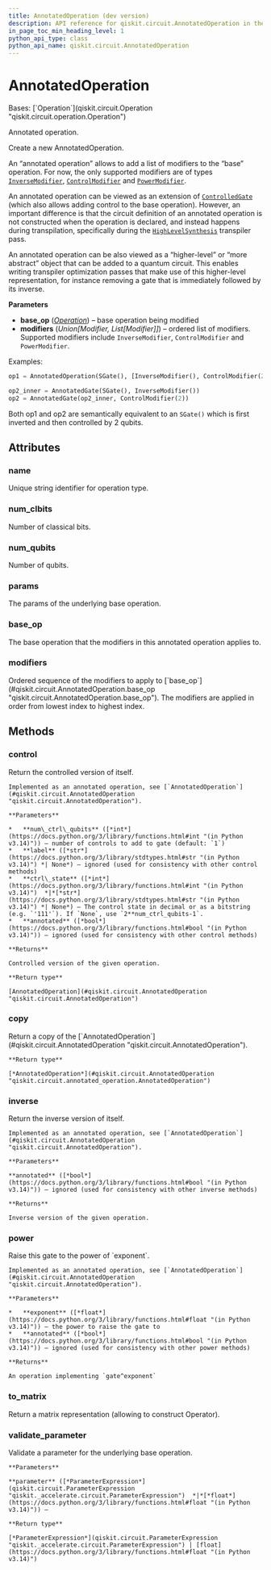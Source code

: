 ```yaml
---
title: AnnotatedOperation (dev version)
description: API reference for qiskit.circuit.AnnotatedOperation in the dev version of qiskit
in_page_toc_min_heading_level: 1
python_api_type: class
python_api_name: qiskit.circuit.AnnotatedOperation
---
```


# AnnotatedOperation

<Class id="qiskit.circuit.AnnotatedOperation" isDedicatedPage={true} github="https://github.com/Qiskit/qiskit/tree/main/qiskit/circuit/annotated_operation.py#L60-L242" signature="qiskit.circuit.AnnotatedOperation(base_op, modifiers)" modifiers="class">
  Bases: [`Operation`](qiskit.circuit.Operation "qiskit.circuit.operation.Operation")

  Annotated operation.

  Create a new AnnotatedOperation.

  An “annotated operation” allows to add a list of modifiers to the “base” operation. For now, the only supported modifiers are of types [`InverseModifier`](circuit#qiskit.circuit.InverseModifier "qiskit.circuit.InverseModifier"), [`ControlModifier`](circuit#qiskit.circuit.ControlModifier "qiskit.circuit.ControlModifier") and [`PowerModifier`](circuit#qiskit.circuit.PowerModifier "qiskit.circuit.PowerModifier").

  An annotated operation can be viewed as an extension of [`ControlledGate`](qiskit.circuit.ControlledGate "qiskit.circuit.ControlledGate") (which also allows adding control to the base operation). However, an important difference is that the circuit definition of an annotated operation is not constructed when the operation is declared, and instead happens during transpilation, specifically during the [`HighLevelSynthesis`](qiskit.transpiler.passes.HighLevelSynthesis "qiskit.transpiler.passes.HighLevelSynthesis") transpiler pass.

  An annotated operation can be also viewed as a “higher-level” or “more abstract” object that can be added to a quantum circuit. This enables writing transpiler optimization passes that make use of this higher-level representation, for instance removing a gate that is immediately followed by its inverse.

  **Parameters**

  *   **base\_op** ([*Operation*](qiskit.circuit.Operation "qiskit.circuit.Operation")) – base operation being modified
  *   **modifiers** (*Union\[Modifier, List\[Modifier]]*) – ordered list of modifiers. Supported modifiers include `InverseModifier`, `ControlModifier` and `PowerModifier`.

  Examples:

  ```python
  op1 = AnnotatedOperation(SGate(), [InverseModifier(), ControlModifier(2)])

  op2_inner = AnnotatedGate(SGate(), InverseModifier())
  op2 = AnnotatedGate(op2_inner, ControlModifier(2))
  ```

  Both op1 and op2 are semantically equivalent to an `SGate()` which is first inverted and then controlled by 2 qubits.

  ## Attributes

  ### name

  <Attribute id="qiskit.circuit.AnnotatedOperation.name">
    Unique string identifier for operation type.
  </Attribute>

  ### num\_clbits

  <Attribute id="qiskit.circuit.AnnotatedOperation.num_clbits">
    Number of classical bits.
  </Attribute>

  ### num\_qubits

  <Attribute id="qiskit.circuit.AnnotatedOperation.num_qubits">
    Number of qubits.
  </Attribute>

  ### params

  <Attribute id="qiskit.circuit.AnnotatedOperation.params">
    The params of the underlying base operation.
  </Attribute>

  ### base\_op

  <Attribute id="qiskit.circuit.AnnotatedOperation.base_op">
    The base operation that the modifiers in this annotated operation applies to.
  </Attribute>

  ### modifiers

  <Attribute id="qiskit.circuit.AnnotatedOperation.modifiers">
    Ordered sequence of the modifiers to apply to [`base_op`](#qiskit.circuit.AnnotatedOperation.base_op "qiskit.circuit.AnnotatedOperation.base_op"). The modifiers are applied in order from lowest index to highest index.
  </Attribute>

  ## Methods

  ### control

  <Function id="qiskit.circuit.AnnotatedOperation.control" github="https://github.com/Qiskit/qiskit/tree/main/qiskit/circuit/annotated_operation.py#L159-L186" signature="control(num_ctrl_qubits=1, label=None, ctrl_state=None, annotated=True)">
    Return the controlled version of itself.

    Implemented as an annotated operation, see [`AnnotatedOperation`](#qiskit.circuit.AnnotatedOperation "qiskit.circuit.AnnotatedOperation").

    **Parameters**

    *   **num\_ctrl\_qubits** ([*int*](https://docs.python.org/3/library/functions.html#int "(in Python v3.14)")) – number of controls to add to gate (default: `1`)
    *   **label** ([*str*](https://docs.python.org/3/library/stdtypes.html#str "(in Python v3.14)") *| None*) – ignored (used for consistency with other control methods)
    *   **ctrl\_state** ([*int*](https://docs.python.org/3/library/functions.html#int "(in Python v3.14)")  *|*[*str*](https://docs.python.org/3/library/stdtypes.html#str "(in Python v3.14)") *| None*) – The control state in decimal or as a bitstring (e.g. `'111'`). If `None`, use `2**num_ctrl_qubits-1`.
    *   **annotated** ([*bool*](https://docs.python.org/3/library/functions.html#bool "(in Python v3.14)")) – ignored (used for consistency with other control methods)

    **Returns**

    Controlled version of the given operation.

    **Return type**

    [AnnotatedOperation](#qiskit.circuit.AnnotatedOperation "qiskit.circuit.AnnotatedOperation")
  </Function>

  ### copy

  <Function id="qiskit.circuit.AnnotatedOperation.copy" github="https://github.com/Qiskit/qiskit/tree/main/qiskit/circuit/annotated_operation.py#L134-L136" signature="copy()">
    Return a copy of the [`AnnotatedOperation`](#qiskit.circuit.AnnotatedOperation "qiskit.circuit.AnnotatedOperation").

    **Return type**

    [*AnnotatedOperation*](#qiskit.circuit.AnnotatedOperation "qiskit.circuit.annotated_operation.AnnotatedOperation")
  </Function>

  ### inverse

  <Function id="qiskit.circuit.AnnotatedOperation.inverse" github="https://github.com/Qiskit/qiskit/tree/main/qiskit/circuit/annotated_operation.py#L188-L203" signature="inverse(annotated=True)">
    Return the inverse version of itself.

    Implemented as an annotated operation, see [`AnnotatedOperation`](#qiskit.circuit.AnnotatedOperation "qiskit.circuit.AnnotatedOperation").

    **Parameters**

    **annotated** ([*bool*](https://docs.python.org/3/library/functions.html#bool "(in Python v3.14)")) – ignored (used for consistency with other inverse methods)

    **Returns**

    Inverse version of the given operation.
  </Function>

  ### power

  <Function id="qiskit.circuit.AnnotatedOperation.power" github="https://github.com/Qiskit/qiskit/tree/main/qiskit/circuit/annotated_operation.py#L205-L221" signature="power(exponent, annotated=False)">
    Raise this gate to the power of `exponent`.

    Implemented as an annotated operation, see [`AnnotatedOperation`](#qiskit.circuit.AnnotatedOperation "qiskit.circuit.AnnotatedOperation").

    **Parameters**

    *   **exponent** ([*float*](https://docs.python.org/3/library/functions.html#float "(in Python v3.14)")) – the power to raise the gate to
    *   **annotated** ([*bool*](https://docs.python.org/3/library/functions.html#bool "(in Python v3.14)")) – ignored (used for consistency with other power methods)

    **Returns**

    An operation implementing `gate^exponent`
  </Function>

  ### to\_matrix

  <Function id="qiskit.circuit.AnnotatedOperation.to_matrix" github="https://github.com/Qiskit/qiskit/tree/main/qiskit/circuit/annotated_operation.py#L138-L157" signature="to_matrix()">
    Return a matrix representation (allowing to construct Operator).
  </Function>

  ### validate\_parameter

  <Function id="qiskit.circuit.AnnotatedOperation.validate_parameter" github="https://github.com/Qiskit/qiskit/tree/main/qiskit/circuit/annotated_operation.py#L237-L242" signature="validate_parameter(parameter)">
    Validate a parameter for the underlying base operation.

    **Parameters**

    **parameter** ([*ParameterExpression*](qiskit.circuit.ParameterExpression "qiskit._accelerate.circuit.ParameterExpression")  *|*[*float*](https://docs.python.org/3/library/functions.html#float "(in Python v3.14)")) –

    **Return type**

    [*ParameterExpression*](qiskit.circuit.ParameterExpression "qiskit._accelerate.circuit.ParameterExpression") | [float](https://docs.python.org/3/library/functions.html#float "(in Python v3.14)")
  </Function>
</Class>

